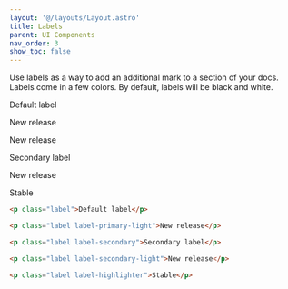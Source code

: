 ```yaml
---
layout: '@/layouts/Layout.astro'
title: Labels
parent: UI Components
nav_order: 3
show_toc: false
---
```



Use labels as a way to add an additional mark to a section of your docs. Labels come in a few colors. By default, labels will be black and white.


<p class="label">Default label</p>

<p class="label label-primary">New release</p>

<p class="label label-primary-light">New release</p>

<p class="label label-secondary">Secondary label</p>

<p class="label label-secondary-light">New release</p>

<p class="label label-highlighter">Stable</p>




```markdown
<p class="label">Default label</p>

<p class="label label-primary-light">New release</p>

<p class="label label-secondary">Secondary label</p>

<p class="label label-secondary-light">New release</p>

<p class="label label-highlighter">Stable</p>
```
